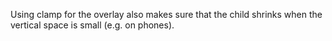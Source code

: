 

<Component />

Using clamp for the overlay also makes sure that the child shrinks when the vertical space is small (e.g. on phones).
